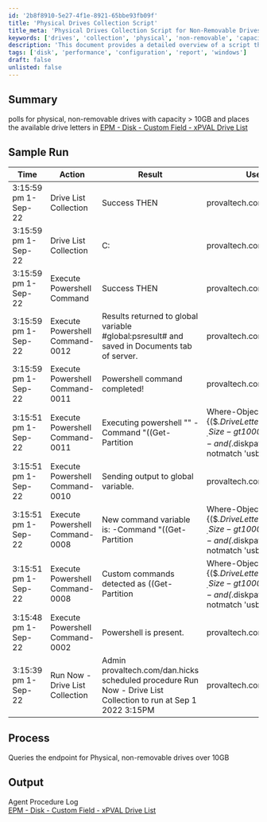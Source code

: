 ```yaml
---
id: '2b8f8910-5e27-4f1e-8921-65bbe93fb09f'
title: 'Physical Drives Collection Script'
title_meta: 'Physical Drives Collection Script for Non-Removable Drives'
keywords: ['drives', 'collection', 'physical', 'non-removable', 'capacity', 'disk']
description: 'This document provides a detailed overview of a script that polls for physical, non-removable drives with a capacity greater than 10GB. It captures the available drive letters and logs the results for further analysis, ensuring efficient management of disk resources.'
tags: ['disk', 'performance', 'configuration', 'report', 'windows']
draft: false
unlisted: false
---
```

## Summary

polls for physical, non-removable drives with capacity > 10GB and places the available drive letters in [EPM - Disk - Custom Field - xPVAL Drive List](https://proval.itglue.com/DOC-5078775-10793262)

## Sample Run

| Time                   | Action                      | Result                                                                                             | User                      |
|------------------------|-----------------------------|----------------------------------------------------------------------------------------------------|---------------------------|
| 3:15:59 pm 1-Sep-22    | Drive List Collection       | Success THEN                                                                                       | provaltech.com/dan.hicks  |
| 3:15:59 pm 1-Sep-22    | Drive List Collection       | C:                                                                                                 | provaltech.com/dan.hicks  |
| 3:15:59 pm 1-Sep-22    | Execute Powershell Command  | Success THEN                                                                                       | provaltech.com/dan.hicks  |
| 3:15:59 pm 1-Sep-22    | Execute Powershell Command-0012 | Results returned to global variable #global:psresult# and saved in Documents tab of server.      | provaltech.com/dan.hicks  |
| 3:15:59 pm 1-Sep-22    | Execute Powershell Command-0011 | Powershell command completed!                                                                       | provaltech.com/dan.hicks  |
| 3:15:51 pm 1-Sep-22    | Execute Powershell Command-0011 | Executing powershell "" -Command "((Get-Partition | Where-Object \{($_.DriveLetter -and $_.Size -gt 10000000000) -and ($_.diskpath -notmatch 'usb')} | Select-Object -expandProperty DriveLetter) -join ': ')+':'" >"c:/provaltech/psoutput.txt" | provaltech.com/dan.hicks  |
| 3:15:51 pm 1-Sep-22    | Execute Powershell Command-0010 | Sending output to global variable.                                                                  | provaltech.com/dan.hicks  |
| 3:15:51 pm 1-Sep-22    | Execute Powershell Command-0008 | New command variable is: -Command "((Get-Partition | Where-Object \{($_.DriveLetter -and $_.Size -gt 10000000000) -and ($_.diskpath -notmatch 'usb')} | Select-Object -expandProperty DriveLetter) -join ': ')+':'" | provaltech.com/dan.hicks  |
| 3:15:51 pm 1-Sep-22    | Execute Powershell Command-0008 | Custom commands detected as ((Get-Partition | Where-Object \{($_.DriveLetter -and $_.Size -gt 10000000000) -and ($_.diskpath -notmatch 'usb')} | Select-Object -expandProperty DriveLetter) -join ': ')+':' | provaltech.com/dan.hicks  |
| 3:15:48 pm 1-Sep-22    | Execute Powershell Command-0002 | Powershell is present.                                                                             | provaltech.com/dan.hicks  |
| 3:15:39 pm 1-Sep-22    | Run Now - Drive List Collection | Admin provaltech.com/dan.hicks scheduled procedure Run Now - Drive List Collection to run at Sep 1 2022 3:15PM | provaltech.com/dan.hicks  |

## Process

Queries the endpoint for Physical, non-removable drives over 10GB

## Output

Agent Procedure Log  
[EPM - Disk - Custom Field - xPVAL Drive List](https://proval.itglue.com/DOC-5078775-10793262)













